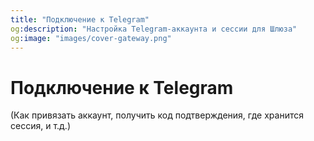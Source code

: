 ```yaml
---
title: "Подключение к Telegram"
og:description: "Настройка Telegram-аккаунта и сессии для Шлюза"
og:image: "images/cover-gateway.png"
---
```


# Подключение к Telegram

(Как привязать аккаунт, получить код подтверждения, где хранится сессия, и т.д.)

